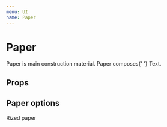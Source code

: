 ```yaml
---
menu: UI
name: Paper
---
```



# Paper

<span>
  Paper is main construction material. Paper composes{' '}
  <Link to="/rkta/packages-ui-src-text-text">Text</Link>.
</span>

## Props

<Props of={RawPaper} />

## Paper options

<Playground>
  <Paper css={{ padding: 8 }} rize={1}>
    Rized paper
  </Paper>
  <Divider />
  <Paper bgColor="primary" size={60} round hardBottom />
  <Paper bgColor="secondary" size={60} round hardTop />
</Playground>
